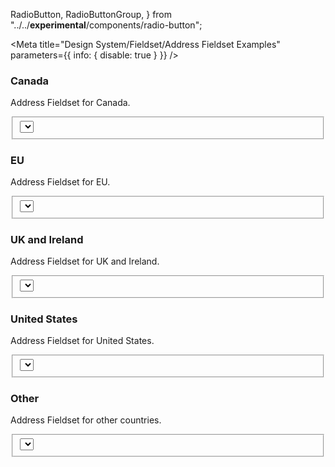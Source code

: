 
  RadioButton,
  RadioButtonGroup,
} from "../../__experimental__/components/radio-button";

<Meta
  title="Design System/Fieldset/Address Fieldset Examples"
  parameters={{ info: { disable: true } }}
/>

### Canada

Address Fieldset for Canada.

<Preview>
  <Story name="Canada">
    <Fieldset>
      <Textbox label="Address line 1" labelInline labelAlign="right" />
      <Textbox label="Address line 2" labelInline labelAlign="right" />
      <Textbox label="Town/City" labelInline labelAlign="right" />
      <Select label="Province" labelInline labelAlign="right">
        <Option key="ab" text="Alberta" value="ab" />
        <Option key="on" text="Ontario" value="on" />
        <Option key="qc" text="Quebec" value="qc" />
      </Select>
      <Textbox
        label="ZIP Code"
        labelInline
        labelAlign="right"
        inputWidth={10}
      />
    </Fieldset>
  </Story>
</Preview>

### EU

Address Fieldset for EU.

<Preview>
  <Story name="EU">
    <Fieldset>
      <Textbox label="Address line 1" labelInline labelAlign="right" />
      <Textbox label="Address line 2" labelInline labelAlign="right" />
      <Textbox
        label="Postal Code"
        labelInline
        labelAlign="right"
        inputWidth={10}
      />
      <Textbox label="Town/City" labelInline labelAlign="right" />
      <Select label="Country" labelInline labelAlign="right">
        <Option key="dk" text="Denmark" value="dk" />
        <Option key="fr" text="France" value="fr" />
        <Option key="de" text="Germany" value="de" />
        <Option key="es" text="Spain" value="es" />
      </Select>
    </Fieldset>
  </Story>
</Preview>

### UK and Ireland

Address Fieldset for UK and Ireland.

<Preview>
  <Story name="UK and Ireland">
    <Fieldset>
      <Textbox label="Address line 1" labelInline labelAlign="right" />
      <Textbox label="Address line 2" labelInline labelAlign="right" />
      <Textbox label="Town/City" labelInline labelAlign="right" />
      <Textbox label="County" labelInline labelAlign="right" />
      <Select label="Country" labelInline labelAlign="right" defaultValue="uk">
        <Option key="uk" text="United Kingdom" value="uk" />
        <Option key="irl" text="Ireland" value="irl" />
      </Select>
      <Textbox
        label="Postcode"
        labelInline
        labelAlign="right"
        inputWidth={10}
      />
    </Fieldset>
  </Story>
</Preview>

### United States

Address Fieldset for United States.

<Preview>
  <Story name="United States">
    <Fieldset>
      <Textbox label="Address line 1" labelInline labelAlign="right" />
      <Textbox label="Address line 2" labelInline labelAlign="right" />
      <Textbox label="Town/City" labelInline labelAlign="right" />
      <Select label="State" labelInline labelAlign="right">
        <Option key="ca" text="California" value="ca" />
        <Option key="ny" text="New York" value="ny" />
        <Option key="tx" text="Texas" value="tx" />
      </Select>
      <Textbox
        label="ZIP Code"
        labelInline
        labelAlign="right"
        inputWidth={10}
      />
    </Fieldset>
  </Story>
</Preview>

### Other

Address Fieldset for other countries.

<Preview>
  <Story name="Other">
    <Fieldset>
      <Textbox label="Address line 1" labelInline labelAlign="right" />
      <Textbox label="Address line 2" labelInline labelAlign="right" />
      <Textbox label="Town/City" labelInline labelAlign="right" />
      <Textbox label="Province / State" labelInline labelAlign="right" />
      <Textbox
        label="Postal Code"
        labelInline
        labelAlign="right"
        inputWidth={10}
      />
      <Select label="Country" labelInline labelAlign="right">
        <Option key="au" text="Australia" value="au" />
        <Option key="cn" text="China" value="cn" />
      </Select>
    </Fieldset>
  </Story>
</Preview>
